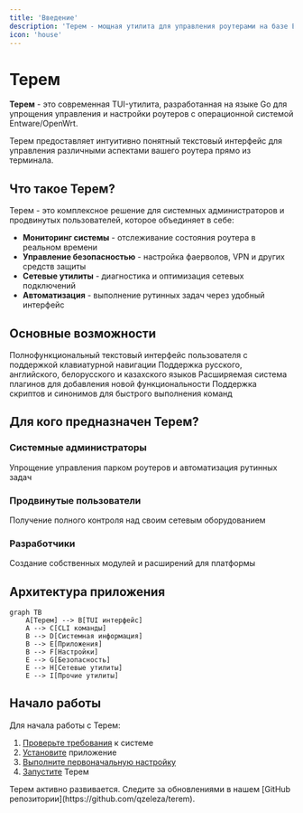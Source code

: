 ```yaml
---
title: 'Введение'
description: 'Терем - мощная утилита для управления роутерами на базе Entware/OpenWrt'
icon: 'house'
---
```


# Терем

**Терем** - это современная TUI-утилита, разработанная на языке Go для упрощения управления и настройки роутеров с операционной системой Entware/OpenWrt.

<Info>
  Терем предоставляет интуитивно понятный текстовый интерфейс для управления различными аспектами вашего роутера прямо из терминала.
</Info>

## Что такое Терем?

Терем - это комплексное решение для системных администраторов и продвинутых пользователей, которое объединяет в себе:

- **Мониторинг системы** - отслеживание состояния роутера в реальном времени
- **Управление безопасностью** - настройка фаерволов, VPN и других средств защиты
- **Сетевые утилиты** - диагностика и оптимизация сетевых подключений
- **Автоматизация** - выполнение рутинных задач через удобный интерфейс

## Основные возможности

<CardGroup cols={2}>
  <Card title="TUI интерфейс" icon="computer">
    Полнофункциональный текстовый интерфейс пользователя с поддержкой клавиатурной навигации
  </Card>
  <Card title="Мультиязычность" icon="globe">
    Поддержка русского, английского, белорусского и казахского языков
  </Card>
  <Card title="Модульная архитектура" icon="puzzle">
    Расширяемая система плагинов для добавления новой функциональности
  </Card>
  <Card title="Автоматизация" icon="robot">
    Поддержка скриптов и синонимов для быстрого выполнения команд
  </Card>
</CardGroup>

## Для кого предназначен Терем?

### Системные администраторы
Упрощение управления парком роутеров и автоматизация рутинных задач

### Продвинутые пользователи
Получение полного контроля над своим сетевым оборудованием

### Разработчики
Создание собственных модулей и расширений для платформы

## Архитектура приложения

```mermaid
graph TB
    A[Терем] --> B[TUI интерфейс]
    A --> C[CLI команды]
    B --> D[Системная информация]
    B --> E[Приложения]
    B --> F[Настройки]
    E --> G[Безопасность]
    E --> H[Сетевые утилиты]
    E --> I[Прочие утилиты]
```

## Начало работы

Для начала работы с Терем:

1. [Проверьте требования](/ru/about/requirements) к системе
2. [Установите](/ru/installation/install) приложение
3. [Выполните первоначальную настройку](/ru/installation/initial-setup)
4. [Запустите](/ru/installation/launch) Терем

<Note>
  Терем активно развивается. Следите за обновлениями в нашем [GitHub репозитории](https://github.com/qzeleza/terem).
</Note>
